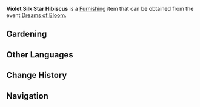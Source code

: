{{Furnishing Infobox
|id             = 373803
|image          = Item Violet Silk Star Hibiscus.png
|category       = Dreambloom
|rarity         = 3
|description    = A star hibiscus whose flowers have a shade similar to that of purple brocades. The resemblance is surface-level, however, as these flowers cannot be used to make clothing. Using it in dye is out of the question as well &mdash; it's way too expensive for that!
|source1        = [[Dreams of Bloom]]
|event          = Dreams of Bloom
}}
'''Violet Silk Star Hibiscus''' is a [[Furnishing]] item that can be obtained from the event [[Dreams of Bloom]].

==Gardening==
{{Recipe
|type = Luxuriant Glebe
|time = 10min
|Dreambloom: Star Hibiscus Seed = 1
|sort = Dreambloom: Star Hibiscus Seed
}}

==Other Languages==
{{Other Languages|default_hidden=1
|en      = Violet Silk Star Hibiscus
|zhs     = 星槿・紫锦
|zhs_rm  = Xīng Jǐn - Zǐ Jǐn
|zht     = 星槿・紫錦
|zht_rm  = Xīng Jǐn - Zǐ Jǐn
|ja      = ホシムクゲ・紫錦
|ja_rm   = Hoshimukuge - Shikin
|ko      = 히비스커스・자색 비단
|ko_rm   = Hibiseukeoseu - Jasaek Bidan
|es      = Hibisco estrellado: Bordado violeta
|fr      = Hibiscus étoilé « Soie violette »
<!-- |fr_tl   = Star Hibiscus "Purple Silk" -->
|ru      = Звёздчатый гибискус: Пурпурная парча
|th      = Star Hibiscus - ผ้าทอสีม่วง
|th_rm   = 
|vi      = Sao Hibiscus - Gấm Tím
|de      = Violetter Seidensternhibiskus
|id      = Violet Silk Star Hibiscus
|pt      = Hibiscos Estrelado: Bordado Violeta
}}

==Change History==
{{Change History|2.2}}

==Navigation==
{{Furnishing Navbox/Subsystems|curio}}